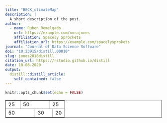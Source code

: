 ```yaml
---
title: "BECK_climateMap"
description: |
  A short description of the post.
author:
  - name: Ruben Remelgado
    url: https://example.com/norajones
    affiliation: Spacely Sprockets
    affiliation_url: https://example.com/spacelysprokets
journal: "Journal of Data Science Software"
doi: "10.23915/distill.00010"
slug: jones2018distill
citation_url: https://rstudio.github.io/distill
date: 10-08-2020
output:
  distill::distill_article:
    self_contained: false
---
```


```r
knitr::opts_chunk$set(echo = FALSE)
```

<table width="100%" border="none" bgcolor="#ffffff">
    <colgroup>
        <col width="25%">
        <col width="25%">
        <col width="25%">
        <col width="5%">
        <col width="20%">
    </colgroup>
    <tr>
        <td>25</td>
        <td colspan="2">50</td>
        <td colspan="2">25</td>     
    </tr>
    <tr>
        <td colspan="2">50</td>
        <td colspan="2">30</td>
        <td>20</td>
    </tr>
</table>

